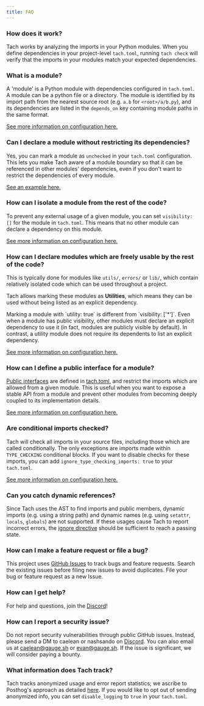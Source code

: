 ```yaml
---
title: FAQ
---
```


### How does it work?

Tach works by analyzing the imports in your Python modules.
When you define dependencies in your project-level `tach.toml`, running `tach check` will verify that the imports in your modules match your expected dependencies.

### What is a module?

A 'module' is a Python module with dependencies configured in `tach.toml`. A module can be a python file or a directory.
The module is identified by its import path from the nearest source root (e.g. `a.b` for `<root>/a/b.py`),
and its dependencies are listed in the `depends_on` key containing module paths in the same format.

[See more information on configuration here.](./configuration)

### Can I declare a module without restricting its dependencies?

Yes, you can mark a module as `unchecked` in your `tach.toml` configuration. This lets you make Tach aware of a module boundary so that it can be referenced in other modules' dependencies,
even if you don't want to restrict the dependencies of every module.

[See an example here.](./unchecked-modules)

### How can I isolate a module from the rest of the code?

To prevent any external usage of a given module, you can set `visibility: []` for the module in `tach.toml`. This means that no other module can declare a dependency on this module.

[See more information on configuration here.](./configuration)

### How can I declare modules which are freely usable by the rest of the code?

This is typically done for modules like `utils/`, `errors/` or `lib/`, which contain relatively isolated code which can be used throughout a project.

Tach allows marking these modules as **Utilities**, which means they can be used without being listed as an explicit dependency.

<Note>
  Marking a module with `utility: true` is different from `visibility: ['*']`.
  Even when a module has public visibility, other modules must declare an
  explicit dependency to use it (in fact, modules are publicly visible by
  default). In contrast, a utility module does not require its dependents to
  list an explicit dependency.
</Note>

[See more information on configuration here.](./configuration)

### How can I define a public interface for a module?

[Public interfaces](./interfaces) are defined in [tach.toml](./configuration#interfaces), and restrict the imports which are allowed from a given module.
This is useful when you want to expose a stable API from a module and prevent other modules from becoming deeply coupled to its implementation details.

[See more information on configuration here.](./configuration)

### Are conditional imports checked?

Tach will check all imports in your source files, including those which are called conditionally.
The only exceptions are imports made within `TYPE_CHECKING` conditional blocks. If you want to disable checks for
these imports, you can add `ignore_type_checking_imports: true` to your `tach.toml`.

[See more information on configuration here.](./configuration)

### Can you catch dynamic references?

Since Tach uses the AST to find imports and public members, dynamic imports (e.g. using a string path) and dynamic names (e.g. using `setattr`, `locals`, `globals`) are not supported. If these usages cause Tach to report incorrect errors, the [ignore directive](tach-ignore) should be sufficient to reach a passing state.

### How can I make a feature request or file a bug?

This project uses [GitHub Issues](https://github.com/gauge-sh/tach/issues) to track bugs and feature requests. Search the existing
issues before filing new issues to avoid duplicates. File your bug or
feature request as a new Issue.

### How can I get help?

For help and questions, join the [Discord](https://discord.gg/a58vW8dnmw)!

### How can I report a security issue?

Do not report security vulnerabilities through public GitHub issues. Instead, please send a DM to caelean or nashsando on [Discord](https://discord.gg/a58vW8dnmw). You can also email us at caelean@gauge.sh or evan@gauge.sh. If the issue is significant, we will consider paying a bounty.

### What information does Tach track?

Tach tracks anonymized usage and error report statistics; we ascribe to Posthog's approach as detailed [here](https://posthog.com/blog/open-source-telemetry-ethical).
If you would like to opt out of sending anonymized info, you can set `disable_logging` to `true` in your `tach.toml`.
